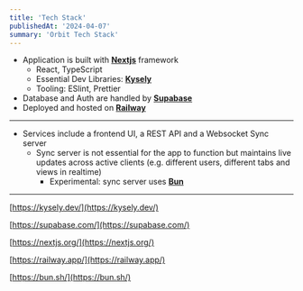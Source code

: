 ```yaml
---
title: 'Tech Stack'
publishedAt: '2024-04-07'
summary: 'Orbit Tech Stack'
---
```

- Application is built with **[Nextjs](https://nextjs.org/)** framework 
	- React, TypeScript
	- Essential Dev Libraries: **[Kysely](https://kysely.dev/)**
	- Tooling: ESlint, Prettier
- Database and Auth are handled by **[Supabase](https://supabase.com/)**
- Deployed and hosted on **[Railway](https://railway.app/)**


----


- Services include a frontend UI, a REST API and a Websocket Sync server
	- Sync server is not essential for the app to function but maintains live updates across active clients (e.g. different users, different tabs and views in realtime)
		- Experimental: sync server uses **[Bun](https://bun.sh/)**


----

[https://kysely.dev/](https://kysely.dev/)

[https://supabase.com/](https://supabase.com/)

[https://nextjs.org/](https://nextjs.org/)

[https://railway.app/](https://railway.app/)

[https://bun.sh/](https://bun.sh/)
